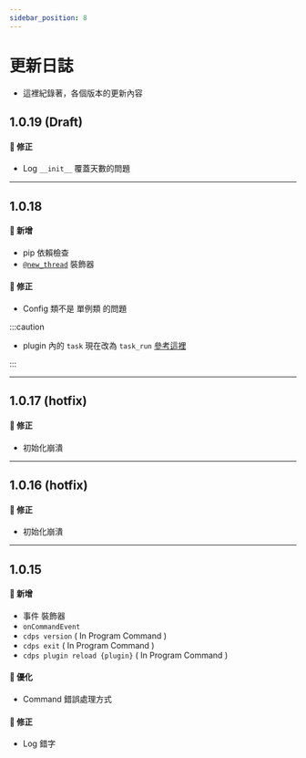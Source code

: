 ```yaml
---
sidebar_position: 8
---
```


# 更新日誌

- 這裡紀錄著，各個版本的更新內容

## 1.0.19 (Draft)

#### 🐞 修正

- Log `__init__` 覆蓋天數的問題

---

## 1.0.18

#### 🌟 新增

- pip 依賴檢查
- [`@new_thread`](../more/thread.mdx#new_thread) 裝飾器

#### 🐞 修正

- Config 類不是 單例類 的問題

:::caution

- plugin 內的 `task` 現在改為 `task_run` [參考這裡](../more/thread.mdx#task_run)

:::

---

## 1.0.17 (hotfix)

#### 🐞 修正

- 初始化崩潰

---

## 1.0.16 (hotfix)

#### 🐞 修正

- 初始化崩潰

---

## 1.0.15

#### 🌟 新增

- 事件 裝飾器
- `onCommandEvent`
- `cdps version` ( In Program Command )
- `cdps exit` ( In Program Command )
- `cdps plugin reload {plugin}` ( In Program Command )

#### 🔌 優化

- Command 錯誤處理方式

#### 🐞 修正

- Log 錯字
